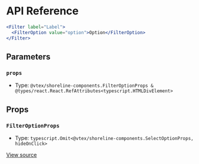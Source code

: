 # API Reference

```jsx
<Filter label="Label">
  <FilterOption value="option">Option</FilterOption>
</Filter>
```

## Parameters

### `props`

- Type: `@vtex/shoreline-components.FilterOptionProps & @types/react.React.RefAttributes<typescript.HTMLDivElement>`

## Props

### `FilterOptionProps`

- Type: `typescript.Omit<@vtex/shoreline-components.SelectOptionProps, hideOnClick>`

[View source](https://github.com/vtex/shoreline/blob/4b310ee4d/packages/components/src/filter/filter-option.tsx#L16)
